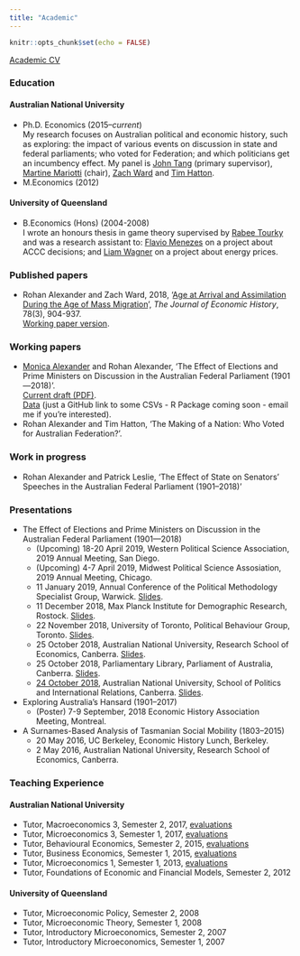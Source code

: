 ```yaml
---
title: "Academic"
---
```


```r
knitr::opts_chunk$set(echo = FALSE)
```

[Academic CV](pdfs/2019-01-14-cv-academic-Rohan_Alexander.pdf)

### Education

#### Australian National University

* Ph.D. Economics (2015--*current*)  
My research focuses on Australian political and economic history, such as exploring: the impact of various events on discussion in state and federal parliaments; who voted for Federation; and which politicians get an incumbency effect. My panel is [John Tang](https://sites.google.com/site/jptang/) (primary supervisor), [Martine Mariotti](https://www.cbe.anu.edu.au/about/staff-directory/?profile=Martine-Mariotti) (chair), [Zach Ward](https://sites.google.com/site/zachaward/) and [Tim Hatton](https://sites.google.com/site/timhattonwebsite/).
* M.Economics (2012)

#### University of Queensland

* B.Economics (Hons) (2004-2008)  
I wrote an honours thesis in game theory supervised by [Rabee Tourky](http://tourky.org/) and was a research assistant to: [Flavio Menezes](https://economics.uq.edu.au/profile/2324/flavio-menezes) on a project about ACCC decisions; and [Liam Wagner](http://www.liamwagner.com/) on a project about energy prices.

### Published papers
* Rohan Alexander and Zach Ward, 2018, '[Age at Arrival and Assimilation During the Age of Mass Migration](https://www.cambridge.org/core/journals/journal-of-economic-history/article/age-at-arrival-and-assimilation-during-the-age-of-mass-migration/85FDB674232C30BDD889711D343F22FE)', *The Journal of Economic History*, 78(3), 904-937.  
[Working paper version](pdfs/2018_02_21-Age_at_arrival.pdf).

### Working papers
* [Monica Alexander](monicaalexander.com) and Rohan Alexander, 'The Effect of Elections and Prime Ministers on Discussion in the Australian Federal Parliament (1901—2018)'.  
[Current draft (PDF)](pdfs/2019-01-14-effect_of_events_draft.pdf).  
[Data](https://github.com/RohanAlexander/hansardr) (just a GitHub link to some CSVs - R Package coming soon - email me if you're interested).
* Rohan Alexander and Tim Hatton, 'The Making of a Nation: Who Voted for Australian Federation?'.

### Work in progress
* Rohan Alexander and Patrick Leslie, 'The Effect of State on Senators’ Speeches in the Australian Federal Parliament (1901–2018)'

### Presentations
*  The Effect of Elections and Prime Ministers on Discussion in the Australian Federal Parliament (1901—2018)  
	- (Upcoming) 18-20 April 2019, Western Political Science Association, 2019 Annual Meeting, San Diego.
	- (Upcoming) 4-7 April 2019, Midwest Political Science Assosiation, 2019 Annual Meeting, Chicago.
	- 11 January 2019, Annual Conference of the Political Methodology Specialist Group, Warwick. [Slides](pdfs/2019-01-11-slides-warwick.pdf).
	- 11 December 2018, Max Planck Institute for Demographic Research, Rostock. [Slides](pdfs/2018-12-12-slides-rostock.pdf).
	- 22 November 2018, University of Toronto, Political Behaviour Group, Toronto. [Slides](pdfs/2018-11-22-slides-UofT.pdf).
	- 25 October 2018, Australian National University, Research School of Economics, Canberra. [Slides](pdfs/2018-10-25-slides-RSE.pdf).
	- 25 October 2018, Parliamentary Library, Parliament of Australia, Canberra. [Slides](pdfs/2018-10-25-slides-parlimentarylibrary.pdf).
	- [24 October 2018](http://politicsir.cass.anu.edu.au/events/nobody-expects-spanish-inquisition-effect-events-australian-parliamentary-discussion), Australian National University, School of Politics and International Relations, Canberra. [Slides](pdfs/2018-10-24-slides-SPIR.pdf). 
* Exploring Australia's Hansard (1901--2017)
	- (Poster) 7-9 September, 2018 Economic History Association Meeting, Montreal.
* A Surnames-Based Analysis of Tasmanian Social Mobility (1803--2015)
	- 20 May 2016, UC Berkeley, Economic History Lunch, Berkeley.
	- 2 May 2016, Australian National University, Research School of Economics, Canberra.



### Teaching Experience
#### Australian National University
* Tutor, Macroeconomics 3, Semester 2, 2017, [evaluations](pdfs/2018-02-05-Sem_2_2017-ECON3102_-_Macroeconomics_3.pdf) 
* Tutor, Microeconomics 3, Semester 1, 2017, [evaluations](pdfs/2018-02-05-Sem_1_2017-ECON3101_-_Microeconomics_3.pdf) 
* Tutor, Behavioural Economics, Semester 2, 2015, [evaluations](pdfs/2018-02-05-Sem_2_2015-ECON2013_Behavioural_Economics.pdf) 
* Tutor, Business Economics, Semester 1, 2015, [evaluations](pdfs/2018-02-05-Sem_1_2015-ECON8069_Business_Economics.pdf) 
* Tutor, Microeconomics 1, Semester 1, 2013, [evaluations](pdfs/2018-02-05-Sem_1_2013-ECON1101_Microeconomics_1.pdf) 
* Tutor, Foundations of Economic and Financial Models, Semester 2, 2012

#### University of Queensland
* Tutor, Microeconomic Policy, Semester 2, 2008
* Tutor, Microeconomic Theory, Semester 1, 2008
* Tutor, Introductory Microeconomics, Semester 2, 2007
* Tutor, Introductory Microeconomics, Semester 1, 2007
